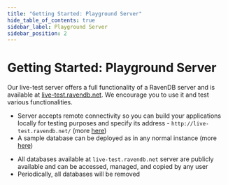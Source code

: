 ```yaml
---
title: "Getting Started: Playground Server"
hide_table_of_contents: true
sidebar_label: Playground Server
sidebar_position: 2
---
```



# Getting Started: Playground Server

Our live-test server offers a full functionality of a RavenDB server and is available at [live-test.ravendb.net](http://live-test.ravendb.net/). We encourage you to use it and test various functionalities.

<Admonition type="info" title="Information" id="information" href="#information">

- Server accepts remote connectivity so you can build your applications locally for testing purposes and specify its address - `http://live-test.ravendb.net/` (more [here](../client-api/creating-document-store.mdx))
- A sample database can be deployed as in any normal instance (more [here](../studio/database/tasks/create-sample-data.mdx))

</Admonition>

<Admonition type="warning" title="Important" id="important" href="#important">

- All databases available at `live-test.ravendb.net` server are publicly available and can be accessed, managed, and copied by any user
- Periodically, all databases will be removed

</Admonition>

